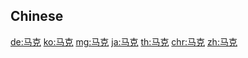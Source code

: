 {{also|馬克}}
==Chinese==
{{zh-see|馬克}}

[[de:马克]]
[[ko:马克]]
[[mg:马克]]
[[ja:马克]]
[[th:马克]]
[[chr:马克]]
[[zh:马克]]